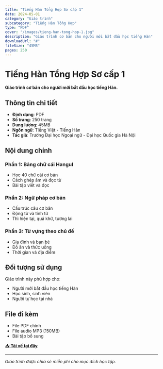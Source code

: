 ```yaml
---
title: "Tiếng Hàn Tổng Hợp Sơ cấp 1"
date: 2024-05-01
category: "Giáo trình"
subcategory: "Tiếng Hàn Tổng Hợp"
type: "PDF"
cover: "/images/tieng-han-tong-hop-1.jpg"
description: "Giáo trình cơ bản cho người mới bắt đầu học tiếng Hàn"
downloadUrl: "#"
fileSize: "45MB"
pages: 250
---
```


# Tiếng Hàn Tổng Hợp Sơ cấp 1

**Giáo trình cơ bản cho người mới bắt đầu học tiếng Hàn.**

## Thông tin chi tiết

- **Định dạng**: PDF
- **Số trang**: 250 trang
- **Dung lượng**: 45MB
- **Ngôn ngữ**: Tiếng Việt - Tiếng Hàn
- **Tác giả**: Trường Đại học Ngoại ngữ - Đại học Quốc gia Hà Nội

## Nội dung chính

### Phần 1: Bảng chữ cái Hangul
- Học 40 chữ cái cơ bản
- Cách ghép âm và đọc từ
- Bài tập viết và đọc

### Phần 2: Ngữ pháp cơ bản
- Cấu trúc câu cơ bản
- Động từ và tính từ
- Thì hiện tại, quá khứ, tương lai

### Phần 3: Từ vựng theo chủ đề
- Gia đình và bạn bè
- Đồ ăn và thức uống
- Thời gian và địa điểm

## Đối tượng sử dụng

Giáo trình này phù hợp cho:
- Người mới bắt đầu học tiếng Hàn
- Học sinh, sinh viên
- Người tự học tại nhà

## File đi kèm

- File PDF chính
- File audio MP3 (150MB)
- Bài tập bổ sung

[📥 **Tải về tại đây**](#)

---

*Giáo trình được chia sẻ miễn phí cho mục đích học tập.*
